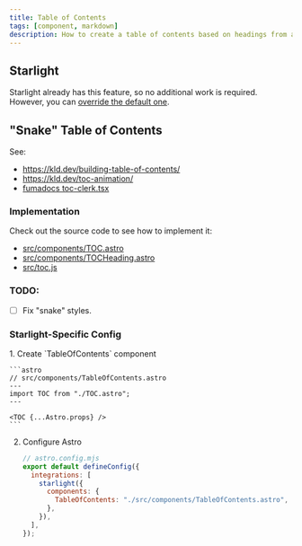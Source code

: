 ```yaml
---
title: Table of Contents
tags: [component, markdown]
description: How to create a table of contents based on headings from a Markdown file.
---
```


## Starlight

Starlight already has this feature, so no additional work is required. However, you can [override the default one](https://starlight.astro.build/reference/overrides/#tableofcontents).

## "Snake" Table of Contents

See:

- https://kld.dev/building-table-of-contents/
- https://kld.dev/toc-animation/
- [fumadocs toc-clerk.tsx](https://github.com/fuma-nama/fumadocs/blob/dev/packages/ui/src/components/layout/toc-clerk.tsx)

### Implementation

Check out the source code to see how to implement it:

- [src/components/TOC.astro](https://github.com/stereobooster/astro-digital-garden/tree/main/packages/website/src/components/TOC.astro)
- [src/components/TOCHeading.astro](https://github.com/stereobooster/astro-digital-garden/tree/main/packages/website/src/components/TOCHeading.astro)
- [src/toc.js](https://github.com/stereobooster/astro-digital-garden/tree/main/packages/website/src/components/toc.js)

### TODO:

- [ ] Fix "snake" styles.

### Starlight-Specific Config


<Steps>
1.  Create `TableOfContents` component

    ```astro
    // src/components/TableOfContents.astro
    ---
    import TOC from "./TOC.astro";
    ---

    <TOC {...Astro.props} />
    ```

2. Configure Astro

   ```js {6}
   // astro.config.mjs
   export default defineConfig({
     integrations: [
       starlight({
         components: {
           TableOfContents: "./src/components/TableOfContents.astro",
         },
       }),
     ],
   });
   ```

</Steps>
